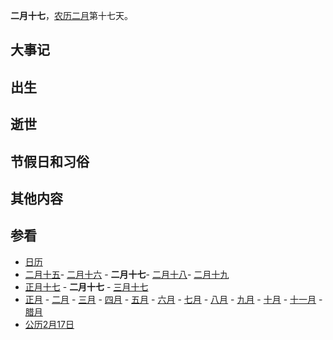 {{Lunar02Calendar}}
'''二月十七'''，[[农历|农历]][[二月_(农历)|二月]]第十七天。

==大事记==

==出生==

==逝世==

==节假日和习俗==

==其他内容==

==参看==
*[[历史上的今天|日历]]
*[[二月十五|二月十五]]- [[二月十六|二月十六]] - '''二月十七'''- [[二月十八|二月十八]]- [[二月十九|二月十九]]       
*[[正月十七|正月十七]] - '''二月十七''' - [[三月十七|三月十七]]
*[[正月|正月]] - [[二月_(农历)|二月]] - [[三月_(农历)|三月]] - [[四月_(农历)|四月]] - [[五月_(农历)|五月]] - [[六月_(农历)|六月]] - [[七月_(农历)|七月]] - [[八月_(农历)|八月]] - [[九月_(农历)|九月]] - [[十月_(农历)|十月]] - [[十一月_(农历)|十一月]] - [[腊月|腊月]]
*[[公历|公历]][[2月17日|2月17日]]